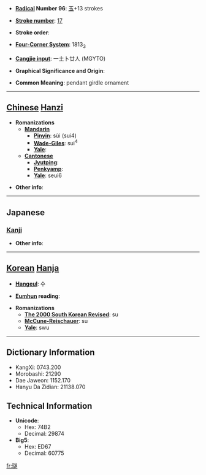 * '''[[Wiktionary:Chinese radical index| Radical]] Number 96''': [[Wiktionary:Chinese radical index 玉|玉]]+13 strokes

* '''[[Wiktionary:Chinese total strokes index|Stroke number]]''': [[Wiktionary:Chinese total strokes index 17|17]]

* '''Stroke order''': 

* '''[[Wiktionary:Chinese four corner index|Four-Corner System]]''': 1813<sub>3</sub>

* '''[[Wiktionary:Chinese Cangjie index|Cangjie input]]''': 一土卜廿人 (MGYTO)

* '''Graphical Significance and Origin''': 

* '''Common Meaning''': pendant girdle ornament

----

== [[Chinese]] [[Hanzi]] ==

* '''Romanizations'''
** '''[[Mandarin]]'''
*** '''[[Pinyin]]''': sùi (sui4)
*** '''[[Wade-Giles]]''': sui<sup>4</sup>
*** '''[[Yale]]''': 
** '''[[Cantonese]]'''
*** '''[[Jyutping]]''':
*** '''[[Penkyamp]]''': 
*** '''[[Yale]]''': seui6

* '''Other info''': 

----

==Japanese==
===[[Kanji]]===
{{kanji|on readings=[[すい]] (sui), [[ずい]] (zui)|kun readings=}}

* '''Other info''':  

----

== [[Korean]] [[Hanja]] ==

* '''[[Hangeul]]''': 수

* '''[[Eumhun]] reading''': 

* '''Romanizations'''
** '''[[The 2000 South Korean Revised Romanization|The 2000 South Korean Revised]]''': su
** '''[[McCune-Reischauer]]''': su
** '''[[Yale]]''': swu

----

== Dictionary Information ==

* KangXi: 0743.200
* Morobashi: 21290
* Dae Jaweon: 1152.170
* Hanyu Da Zidian: 21138.070

== Technical Information ==

* '''Unicode''':
** Hex: 74B2
** Decimal: 29874
* '''Big5''':
** Hex: ED67
** Decimal: 60775

[[fr:璲]]